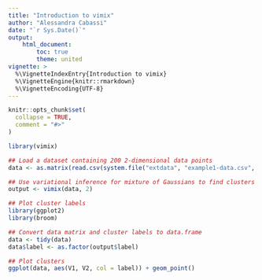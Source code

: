 ```yaml
---
title: "Introduction to vimix"
author: "Alessandra Cabassi"
date: "`r Sys.Date()`"
output: 
    html_document:
        toc: true
        theme: united
vignette: >
  %\VignetteIndexEntry{Introduction to vimix}
  %\VignetteEngine{knitr::rmarkdown}
  %\VignetteEncoding{UTF-8}
---
```


```r
knitr::opts_chunk$set(
  collapse = TRUE,
  comment = "#>"
)
```

```r
library(vimix)

## Load a dataset containing 200 2-dimensional data points
data <- as.matrix(read.csv(system.file("extdata", "example1-data.csv", package = "vimix"), row.names = 1))

## Use variational inference for mixture of Gaussians to find clusters
output <- vimix(data, 2)
```

```r
## Plot cluster labels
library(ggplot2)
library(broom)

## Convert data matrix and cluster labels to data.frame
data <- tidy(data)
data$label <- as.factor(output$label)

## Plot clusters
ggplot(data, aes(V1, V2, col = label)) + geom_point()
```
